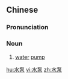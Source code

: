 ==Chinese==
{{zh-forms}}

===Pronunciation===
{{zh-pron
|m=shuǐbèng
|c=seoi2 bam1
|mn=qz,zz:chúi-pōng/xm:chúi-pāng
|cat=n
}}

===Noun===
{{zh-noun}}

# [[water]] [[pump]]

[[hu:水泵]]
[[vi:水泵]]
[[zh:水泵]]